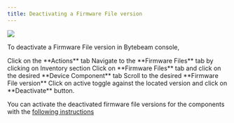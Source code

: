 ```yaml
---
title: Deactivating a Firmware File version
---
```


![](https://usercontent.clueso.io/1f4455e0-789e-4beb-8cd9-4dac96bc47e4/a899a100-180f-45fd-8777-8f33d2b32b2c/2239feb2-dc6e-480b-ad2e-6307786d5f37/images/12a10f68-554a-4193-883d-8a939af0d6b3.gif)

To deactivate a Firmware File version in Bytebeam console,

<Steps>
  <Step title="Access Actions Tab">
    Click on the **Actions** tab
  </Step>
  <Step title="Go to Inventory Tab and Access Firmware Files Tab">
    Navigate to the **Firmware Files** tab by clicking on Inventory section
  </Step>
  <Step title="Go to the desired Device Component Tab">
  Click on **Firmware Files** tab and click on the desired **Device Component** tab
</Step>
  <Step title="Locate the desired Firmware File version ">
    Scroll to the desired **Firmware File version**
</Step>
<Step title="Click on active toggle and Initiate Dectivation">
    Click on active toggle against the located version and click on **Deactivate** button.
</Step>
</Steps>

<Note>You can activate the deactivated firmware file versions for the components with the [following instructions](/platform-guide/actions/inventory-management/firmware-files/with-device-components/activating-a-deactivated-firmware-version-for-a-component)</Note>
